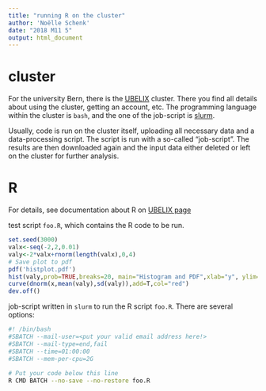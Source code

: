 ```yaml
---
title: "running R on the cluster"
author: 'Noëlle Schenk'
date: "2018 M11 5"
output: html_document
---
```


# cluster
For the university Bern, there is the [UBELIX](https://docs.id.unibe.ch/ubelix/) cluster. There you find all details about using the cluster, getting an account, etc. The programming language within the cluster is `bash`, and the one of the job-script is [slurm](https://slurm.schedmd.com/).

Usually, code is run on the cluster itself, uploading all necessary data and a data-processing script. The script is run with a so-called "job-script". The results are then downloaded again and the input data either deleted or left on the cluster for further analysis.

# R
For details, see documentation about R on [UBELIX page](https://docs.id.unibe.ch/ubelix/software/r)

test script `foo.R`, which contains the R code to be run.
```r
set.seed(3000)
valx<-seq(-2,2,0.01)
valy<-2*valx+rnorm(length(valx),0,4)
# Save plot to pdf
pdf('histplot.pdf')
hist(valy,prob=TRUE,breaks=20, main="Histogram and PDF",xlab="y", ylim=c(0,0.15))
curve(dnorm(x,mean(valy),sd(valy)),add=T,col="red")
dev.off()
```

job-script written in `slurm` to run the R script `foo.R`. There are several options:
```bash
#! /bin/bash
#SBATCH --mail-user=<put your valid email address here!>
#SBATCH --mail-type=end,fail
#SBATCH --time=01:00:00
#SBATCH --mem-per-cpu=2G
 
# Put your code below this line
R CMD BATCH --no-save --no-restore foo.R
```
